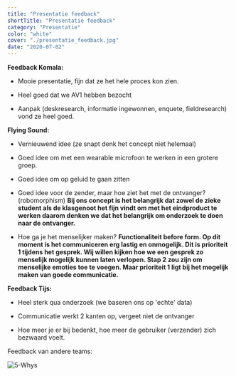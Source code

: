 ```yaml
---
title: "Presentatie feedback"
shortTitle: "Presentatie feedback"
category: "Presentatie"
color: "white"
cover: "./presentatie_feedback.jpg"
date: "2020-07-02"
---
```


**Feedback Komala:**

- Mooie presentatie, fijn dat ze het hele proces kon zien.

- Heel goed dat we AV1 hebben bezocht

- Aanpak (deskresearch, informatie ingewonnen, enquete, fieldresearch) vond ze heel goed.



**Flying Sound:**

- Vernieuwend idee (ze snapt denk het concept niet helemaal)

- Goed idee om met een wearable microfoon te werken in een grotere groep.

- Goed idee om op geluid te gaan zitten

- Goed idee voor de zender, maar hoe ziet het met de ontvanger? (robomorphism) **Bij ons concept is het belangrijk dat zowel de zieke student als de klasgenoot het fijn vindt om met het eindproduct te werken daarom denken we dat het belangrijk om onderzoek te doen naar de ontvanger.**

- Hoe ga je het menselijker maken? **Functionaliteit before form. Op dit moment is het communiceren erg lastig en onmogelijk. Dit is prioriteit 1 tijdens het gesprek. Wij willen kijken hoe we een gesprek zo menselijk mogelijk kunnen laten verlopen. Stap 2 zou zijn om menselijke emoties toe te voegen. Maar prioriteit 1 ligt bij het mogelijk maken van goede communicatie.**



**Feedback Tijs:**

- Heel sterk qua onderzoek (we baseren ons op 'echte' data)

- Communicatie werkt 2 kanten op, vergeet niet de ontvanger

- Hoe meer je er bij bedenkt, hoe meer de gebruiker (verzender) zich bezwaard voelt.


Feedback van andere teams:

![5-Whys](https://technation-hr.com/images/stappen/presentatie_feedback/feedback.png "5-whys")